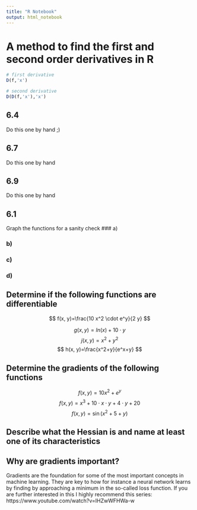 ```yaml
---
title: "R Notebook"
output: html_notebook
---
```

# A method to find the first and second order derivatives in R
```r
# first derivative
D(f,'x')

# second derivative
D(D(f,'x'),'x')
```

## 6.4
Do this one by hand ;)

## 6.7
Do this one by hand 

## 6.9
Do this one by hand

## 6.1
Graph the functions for a sanity check
### a)

### b) 

### c)

### d) 

## Determine if the following functions are differentiable
$$
f(x, y)=\frac{10 x^2 \cdot e^y}{2 y}
$$

$$
g(x,y) = ln(x) + 10 \cdot y
$$
$$
j(x, y)=x^2+y^2
$$
$$
h(x, y)=\frac{x^2+y}{e^x+y}
$$

## Determine the gradients of the following functions
$$
f(x, y)=10 x^2+e^y
$$
$$
f(x,y) = x^3+10 \cdot x \cdot y + 4 \cdot y + 20 
$$
$$
f(x, y)=\sin \left(x^2+5+y\right)
$$

## Describe what the Hessian is and name at least one of its characteristics

## Why are gradients important?
Gradients are the foundation for some of the most important concepts in machine learning.
They are key to how for instance a neural network learns by finding by approaching a minimum in the so-called loss function.
If you are further interested in this I highly recommend this series: https://www.youtube.com/watch?v=IHZwWFHWa-w